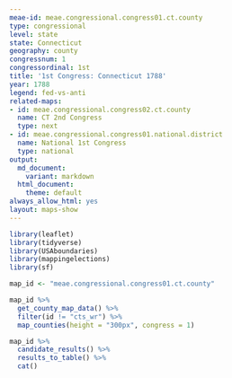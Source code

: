 ```yaml
---
meae-id: meae.congressional.congress01.ct.county
type: congressional
level: state
state: Connecticut
geography: county
congressnum: 1
congressordinal: 1st
title: '1st Congress: Connecticut 1788'
year: 1788
legend: fed-vs-anti
related-maps:
- id: meae.congressional.congress02.ct.county
  name: CT 2nd Congress
  type: next
- id: meae.congressional.congress01.national.district
  name: National 1st Congress
  type: national
output:
  md_document:
    variant: markdown
  html_document:
    theme: default
always_allow_html: yes
layout: maps-show
---
```


```r
library(leaflet)
library(tidyverse)
library(USAboundaries)
library(mappingelections)
library(sf)

map_id <- "meae.congressional.congress01.ct.county"
```

<div class="map">

```r
map_id %>%
  get_county_map_data() %>% 
  filter(id != "cts_wr") %>% 
  map_counties(height = "300px", congress = 1)
```

</div>

<div class="results-table">

```r
map_id %>%
  candidate_results() %>%
  results_to_table() %>%
  cat()
```

</div>
